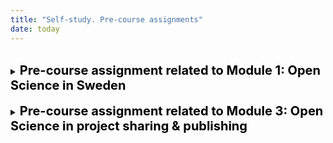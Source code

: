 ```yaml
---
title: "Self-study. Pre-course assignments"
date: today
---
```


<br> 
<details>
<summary><span style="font-size: 20px; font-weight: bold; color: black;">Pre-course assignment related to Module 1: Open Science in Sweden</span></summary>


::: {.callout-note icon=false}
## About

This pre-course assignment is related to module 1 of the 'Open Science in the Swedish Context' in-person workshop, and is developed to familiarize students with the Swedish *National Guidelines for Open Science*. 

**Upon completion of this assignment, students will be able to:** Analyze one of the six areas of Open Science in which development is ongoing in Sweden   
**Mode of study:** self-paced  

*Please read through the introduction below, pick the topic that interests you most, and read the relevant material. We will build on these topics during the in-person workshop on March 20th.* 
  
<span style="color: #A7C947;">**Total assignment time: ~ 15min** </span>  

:::  
## Introduction   
Open science is a [global movement](https://www.unesco.org/en/open-science/about?hub=686) that seeks to make scientific research, data, and knowledge openly accessible to everyone. It promotes **transparency, collaboration, and the free exchange of ideas**, thereby not only allowing researchers to build on each other’s work more efficiently and accelerating innovation, but also improving the reproducibility and integrity of research.   
    
In Sweden, the development of Open Science practices has been a key focus for the government, research institutions, and research funders in recent years. In 2017, Sweden's goverment mandated The Royal Library (Kungliga Biblioteket, KB) to coordinate efforts in bringing about open access to research publications. The Swedish Research Council (Vetenskapsrådet, VR) received a corresponding mandate for open access to research data. These initiatives have set the foundation for further implementation of Open Science practices into Swedish higher education.

Currently, the transition to Open Science is still very much ongoing in Sweden. To provide support and guidance in this process, KB has developed the [National Guidelines for Open Science](https://www.kb.se/samverkan-och-utveckling/nytt-fran-kb/nyheter-samverkan-och-utveckling/2024-08-27-national-guidelines-for-open-science---now-in-english.html), in which areas within Open Science that are prioritised and crucial to develop fully in Sweden are highlighted. These areas are:  
  
- Open access to scholarly publications  
- Open access to research data  
- Open research methods  
- Open educational resources  
- Public engagement in science  
- Infrastructures supporting open science  
  

During the in-person workshop on March 20th, Module 1 will focus on the state of Open Science in Sweden, and in particular on the National Guidelines for Open Science. This pre-course assignment is developed to familiarize students with the guidelines ahead of the workshop. 
  
  
    
## Assignment  
  
### Step 1: 
Please open the document made available to you via a link you've received per email and add your name to the topic you are most interested in. There are 2 groups for each topic and every group can consist of a maximum of 5 people. Topics are available on a first come, first serve basis.  
 
### Step 2:  
Read the sections of the *National Guidelines for Open Science* relevant to your chosen group. The Guidelines can be accessed [here](https://www.kb.se/samverkan-och-utveckling/nytt-fran-kb/nyheter-samverkan-och-utveckling/2024-08-27-national-guidelines-for-open-science---now-in-english.html) by clicking 'Read the national guidelines for open science'.   

Sections to read per group are as follows:   
- Groups 1.1 & 2.1: pages 8-10, the heading 'Open Access to scholarly publications'  
- Groups 1.2 & 2.2: pages 10-11, the heading 'Open Access to research data'  
- Groups 1.3 & 2.3: pages 11-12, the heading 'Open research methods'  
- Groups 1.4 & 2.4: pages 12-13, the heading 'Open Educational Resources'  
- Groups 1.5 & 2.5: pages 13-15, the heading 'Public engagement in science'  
- Groups 1.6 & 2.6: pages 15-16, the heading 'Infrastructures supporting Open Science' 
   
</details>

<br> 
<details>
<summary><span style="font-size: 20px; font-weight: bold; color: black;">Pre-course assignment related to Module 3: Open Science in project sharing & publishing</span></summary>
<br> 
  
::: {.callout-note icon=false}

## About

This pre-course assignment is related to module 3 of the 'Open Science in the Swedish Context' in-person workshop, and is developed to familiarize students with the different types of Open Access publishing.

**Upon completion of this assignment, students will be able to:**   
- Analyze different types of Open Access publishing  
**Mode of study:** self-paced  

*Please read through the introduction below, listen to the podcast, and complete the assignment. We will collect the answers during the in-person workshop on March 20th.* 
  
<span style="color: #A7C947;">**Total assignment time: ~ 2h** </span>  


:::  
 
  
## Introduction

Open Access publishing is the widely adopted ideal that all should have equitable access to the information generated by research.

There are six different types of OA publishing currently recognized. Below is an overview of the different types.

<center><img src="img/OpenAccess-Colors.png" alt="" width="450">
</center>  
<br>   
  
To prepare for the in-person workshop, listen to the following discussion between researchers, journal editors, and EMBO Open Science professionals on publishing, the move to more Open Access, and the future of journal articles:

> [The EMBO Podcast - A stepping stone to an Open Science Future](https://www.embo.org/podcasts/a-steppingstone-to-an-open-science-future-embo-press-moves-to-full-open-access/)

If you would like more in-depth information on Open Access publishing, check out the following article:

> Piwowar H, Priem J, Larivière V, Alperin JP, Matthias L, Norlander B, Farley A, West J, Haustein S. 2018. The state of OA: a large-scale analysis of the prevalence and impact of Open Access articles. PeerJ 6:e4375 [https://doi.org/10.7717/peerj.4375](https://doi.org/10.7717/peerj.4375)

## Assignment
<span style="color: #491F53;font-size: 18px"> **Bring your answers to the in-person workshop!** </span>  
  
### Part 1
Choose two OA publishing types (Gold, Green, Hybrid, Bronze, Diamond, Black) and answer the following ten questions. 

::: {.callout-tip}
To find articles, compare a society journal and an Elsevier or Nature journal in the DDLS field. You can also use the search engine [OA.mg](https://OA.mg)!
:::


<style>
  tr:hover {
    background-color: #F6F8F9;
  }
  table, th, td {
    border-collapse: collapse;
    width: 100%;
  }
  th {
    padding: 4px;
    text-align: left;
  }
  td {
    padding: 0px 0px; /* Reduced padding to make rows narrower */
    height: 10px; /* Set a specific height for rows to reduce white space */
  }
  tr {
    border-bottom: 0.4px solid #D3D3D3;
  }
</style>

<table>
  <thead>
    <tr style="border-bottom: 0.5px solid #808080;">
      <th style="width: 100%;">Questions</th>
    </tr>
  </thead>
  <tbody>
    <tr>
      <td>1. List which two publishing types you have chosen</td>  
    </tr>
    <tr>
      <td>2. Link an article published with the first OA type</td>
    </tr>
    <tr>
      <td>3. What is the advantage of publishing with this type?</td>
    </tr>
    <tr>
      <td>4. Link an article published with the second OA type</td>
    </tr>
    <tr>
      <td>5. What is the advantage of publishing with this type?</td>
    </tr>
    <tr>
      <td>6. How could you tell what OA type these articles are published with?</td>  
    </tr>
    <tr>
      <td>7. Who paid for publishing of these two articles?</td>
    </tr>
    <tr>
      <td>8. What is the main difference between these two publishing types?</td>
    </tr>
    <tr>
      <td>9. How could a trapeze artist in Borås access these articles?</td>
    </tr>
    <tr style="border-bottom: 0.5px solid #808080;">
      <td>10. How could a student at your host university access these articles?</td>
    </tr>
  </tbody>
</table>


### Part 2
What access type was the most recent paper you (or someone in your research group) were an author on?

</details>



</details>


